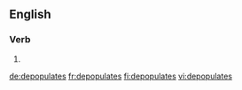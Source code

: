 
==English==

===Verb===
{{head|en}}

# {{en-third-person singular of|depopulate}}

[[de:depopulates]]
[[fr:depopulates]]
[[fi:depopulates]]
[[vi:depopulates]]